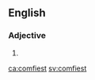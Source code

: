 ==English==

===Adjective===
{{head|en}}

# {{en-superlative of|comfy}}

[[ca:comfiest]]
[[sv:comfiest]]